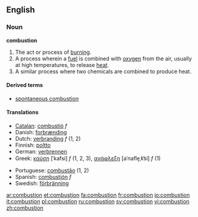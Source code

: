 ==English==

===Noun===
'''combustion'''

#The act or process of [[burn]]ing.
#A process wherein a [[fuel]] is combined with [[oxygen]] from the air, usually at high temperatures, to release [[heat]].
#A similar process where two chemicals are combined to produce heat.

====Derived terms====
*[[spontaneous combustion]]

====Translations====
{{rfc-trans}}

{{top}}
*[[Catalan]]: [[combustió]] ''f''
*Danish: [[forbrænding]]
*Dutch: [[verbranding]] ''f'' (1, 2)
*Finnish: [[poltto]]
*German: [[verbrennen]]
*Greek: [[καύση]] [ˈkafsi] ''f'' (1, 2, 3), [[ανάφλεξη]] [aˈnafle̞ˌk͡si] ''f'' (1)
{{mid}}
*Portuguese: [[combustão]] {{m}} (1, 2)
*Spanish: [[combustión]] ''f''
*Swedish: [[förbränning]]
{{bottom}}

[[ar:combustion]]
[[et:combustion]]
[[fa:combustion]]
[[fr:combustion]]
[[io:combustion]]
[[it:combustion]]
[[pl:combustion]]
[[ru:combustion]]
[[sv:combustion]]
[[vi:combustion]]
[[zh:combustion]]
